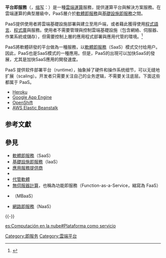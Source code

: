 {{noteTA
|G1 = IT
}}
'''平台即服務'''（{{lang-en|platform as a service}}，[[缩写|缩写]]：'''{{lang|en|PaaS}}'''）是一種[[雲端運算|雲端運算]]服務，提供運算平台與解決方案服務。在雲端運算的典型層級中，PaaS層介於[[軟體即服務|軟體即服務]]與[[基礎設施即服務|基礎設施即服務]]之間。

PaaS提供使用者將雲端基礎設施部署與建立至用戶端，或者藉此獲得使用[[程式語言|程式語言]]、[[程式庫|程式庫]]與服務。使用者不需要管理與控制雲端基礎設施（包含網絡、伺服器、作業系統或儲存），但需要控制上層的應用程式部署與應用代管的環境。<ref name="nist">{{cite web |title=The NIST Definition of  Cloud Computing |url=http://csrc.nist.gov/publications/nistpubs/800-145/SP800-145.pdf |publisher=National Institute of Science and Technology |language=en |accessdate=2011-12-24|archive-date=2012-04-03 |archive-url=https://web.archive.org/web/20120403230714/http://csrc.nist.gov/publications/nistpubs/800-145/SP800-145.pdf |dead-url=no }}</ref>

PaaS將軟體研發的平台做為一種服務，以[[軟體即服務|軟體即服務]]（SaaS）模式交付给用户。因此，PaaS也是SaaS模式的一種應用。但是，PaaS的出現可以加快SaaS的發展，尤其是加快SaaS應用的開發速度。

PaaS 提供软件部署平台（runtime），抽象掉了硬件和操作系统细节，可以无缝地扩展（scaling）。开发者只需要关注自己的业务逻辑，不需要关注底层。下面这些都属于 PaaS。

* [[Heroku|Heroku]]
* [[Google_App_Engine|Google App Engine]]
* [[OpenShift|OpenShift]]
* [[AWS_Elastic_Beanstalk|AWS Elastic Beanstalk]]

== 参考文獻 ==
{{Reflist}}

== 參見 ==
* [[軟體即服務|軟體即服務]]（SaaS）
* [[基礎設施即服務|基礎設施即服務]]（IaaS）
* [[應用服務提供商|應用服務提供商]]
* {{link-de|隨需軟體|Software-on-Demand}}
* [[代管軟體|代管軟體]]
* [[無伺服器計算|無伺服器計算]]，也稱為功能即服務（Function-as-a-Service，縮寫為 FaaS）
* {{le|移動後端即服務|Mobile backend as a service}}（MBaaS）
* [[網路即服務|網路即服務]]（NaaS）
{{-}}
{{雲端運算}}

[[Category:即服务|Category:即服务]]
[[Category:雲端平台|Category:雲端平台]]

[[es:Computación_en_la_nube#Plataforma_como_servicio|es:Computación en la nube#Plataforma como servicio]]